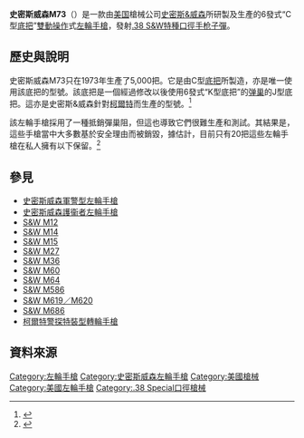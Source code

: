 {{noteTA
|G1=軍事
|G2=長度單位
|G3=Firearms
}}
{{Infobox Weapon
| name = 史密斯威森M73<br />{{Lang|en|Smith & Wesson Model 73}}
| image = 
| image_size = 300px
| caption = 
| origin = {{flag|USA|1912}}
| type = [[左輪手槍|左輪手槍]]
<!-- Type selection -->
| is_ranged = yes
| is_bladed = 
| is_explosive = 
| is_artillery = 
| is_vehicle = 
| is_missile = 
| is_UK = <!-- Service history -->
| service = 
| used_by = 
| wars = <!-- Production history -->
| designer = [[史密斯&威森|史密斯&威森]]
| design_date = 
| manufacturer = 史密斯&威森
| unit_cost = 
| production_date = 1973年
| number = 5,000把
| variants = 
<!-- General specifications -->| spec_label = 
| weight = 
| length = 
| part_length = 
| width = 
| height = 
| diameter = 
| crew = <!-- Ranged weapon specifications -->
| cartridge = [[.38_Special|.38 S&W特種彈]]
| cartridge_weight =
| caliber = 9[[毫米|毫米]]（.38[[英寸|英寸]]）
|action = <div class="NavFrame collapsed" style="color: black; background-color: #FFFFFF; margin: 0 auto; padding: 0 10px; text-align: left;"><div class="NavHead" style="background-color: #FFFFFF; margin: 0 auto; padding: 0 10px; font-weight:normal;"></div><div class="NavContent" style="background-color: #FFFFFF; margin: 0 auto; padding: 0 10px;">
* [[扳机#双动式|雙動操作扳機]]
* 實心[[机匣|底把]]連可擺出式[[弹巢|弹巢]]
</div>
</div>
| mode = {{Link-en|連發步槍|repeating rifle|連發}}
| rate = 
| velocity = 
| energy = 
| range = 
| max_range = 
| feed = 6發彈巢
| sights = [[機械瞄具|機械瞄具]]：缺口式[[照門|照門]]和片狀[[照準器|準星]]
<!-- 火炮規格 -->| breech = 
| recoil = 
| carriage = 
| elevation = 
| traverse = <!-- 刃器規格 -->
| blade_type = 
| hilt_type = 
| sheath_type = 
| head_type = 
| haft_type = <!-- 爆炸物內填炸藥規格 -->
| filling = 
| filling_weight = 
| detonation = 
| yield = <!-- 車輛/飛彈規格 -->
| armour = 
| primary_armament = 
| secondary_arament = 
| engine = 
| engine_power = 
| transmission = 
| payload_capacity = 
| fuel_capacity = 
| pw_ratio = 
| suspension = 
| clearance = 
| vehicle_range = 
| speed = 
| guidance = 
| steering = <!-- Missiles only -->
| wingspan = 
| propellant = 
| ceiling = 
| altitude = 
| depth = 
| boost = 
| accuracy = 
| launch_platform = 
| transport = 
}}

'''史密斯威森M73'''（{{Lang-en|'''Smith & Wesson Model 73'''}}）是一款由[[美国|美国]]槍械公司[[史密斯&威森|史密斯&威森]]所研製及生產的6發式“C型[[机匣|底把]]”[[扳機#雙動操作|雙動操作]]式[[左輪手槍|左輪手槍]]，發射[[.38_Special|.38 S&W特種]][[口徑|口徑]][[手枪|手枪]][[子彈|子彈]]。

== 歷史與說明 ==
史密斯威森M73只在1973年生產了5,000把。它是由C型[[机匣|底把]]所製造，亦是唯一使用該底把的型號。該底把是一個經過修改以後使用6發式“K型底把”的[[弹巢|弹巢]]的J型底把。這亦是史密斯&威森針對[[柯爾特|柯爾特]]{{Link-en|柯爾特警探特種型左輪手槍|Colt Detective Special|警探特種型左輪手槍}}而生產的型號。<ref name="SupicaNahas2007">{{cite book|last1=Supica|first1=Jim|last2=Nahas|first2=Richard|title=Standard Catalog of Smith & Wesson|url=http://books.google.com/books?id=D8qXdU45SCUC|date=2007|publisher=F+W Media, Inc|location=Iola, Wisconsin|isbn=0-89689-293-X|pages=169–170|access-date=2014-09-13|archive-date=2014-07-08|archive-url=https://web.archive.org/web/20140708024909/http://books.google.com/books?id=D8qXdU45SCUC|dead-url=no}}</ref>

該左輪手槍採用了一種抵銷彈巢阻，但這也導致它們很難生產和測試。其結果是，這些手槍當中大多數基於安全理由而被銷毀，據估計，目前只有20把這些左輪手槍在私人擁有以下保留。<ref name="Lee2012">{{cite book|last=Lee|first=Jerry|title=Standard Catalog of Handguns|url=http://books.google.com/books?id=1DzXheNr0NcC&pg=PA510|year=2012|publisher=Gun Digest Books|location=Iola, Wisconsin|isbn=1-4402-3009-9|page=510|access-date=2014-09-13|archive-date=2014-07-09|archive-url=https://web.archive.org/web/20140709024032/http://books.google.com/books?id=1DzXheNr0NcC&pg=PA510|dead-url=no}}</ref>

== 參見 ==
* [[史密斯威森軍警型左輪手槍|史密斯威森軍警型左輪手槍]]
* [[史密斯威森護衞者左輪手槍|史密斯威森護衞者左輪手槍]]
* [[史密斯威森M12左輪手槍|S&W M12]]
* [[史密斯威森M14左輪手槍|S&W M14]]
* [[史密斯威森M15左輪手槍|S&W M15]]
* [[史密斯威森M27左輪手槍|S&W M27]]
* [[史密斯威森M36左輪手槍|S&W M36]]
* [[史密斯威森M60左輪手槍|S&W M60]]
* [[史密斯威森M64左輪手槍|S&W M64]]
* [[史密斯威森M586左輪手槍|S&W M586]]
* [[史密斯威森M619左輪手槍|S&W M619／M620]]
* [[史密斯威森M686左輪手槍|S&W M686]]
* [[柯爾特警探特裝型轉輪手槍|柯爾特警探特裝型轉輪手槍]]

== 資料來源 ==
<div class="references-small">
<references />
</div>

{{史密斯威森公司}}

{{DEFAULTSORT:Smith & Wesson Model 73}}
[[Category:左輪手槍|Category:左輪手槍]]
[[Category:史密斯威森左輪手槍|Category:史密斯威森左輪手槍]]
[[Category:美國槍械|Category:美國槍械]]
[[Category:美國左輪手槍|Category:美國左輪手槍]]
[[Category:.38_Special口徑槍械|Category:.38 Special口徑槍械]]